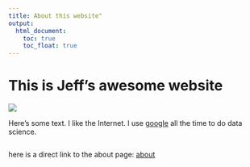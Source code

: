 ```yaml
---
title: About this website"
output: 
  html_document:
    toc: true
    toc_float: true
---
```


# This is Jeff's awesome website

![](https://media.giphy.com/media/drXGoW1iudhKw/giphy.gif)


Here's some text. I like the Internet. I use [google](http://www.google.com/) all the time to do data science.

```r

```

here is a direct link to the about page:
[about](about.html)
